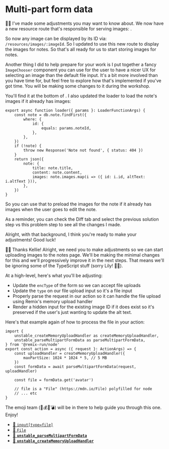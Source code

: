 # Multi-part form data

<EpicVideo url="https://www.epicweb.dev/workshops/professional-web-forms/file-upload/file-upload-functionality" />

🧝‍♂️ I've made some adjustments you may want to know about. We now have a new
resource route that's responsible for serving
images: <InlineFile file="app/routes/resources+/images.$imageId.tsx" />.

So now any image can be displayed by its ID via: `/resources/images/:imageId`.
So I updated <InlineFile file="app/routes/users+/$username_+/notes.$noteId.tsx" />
to use this new route to display the images for notes. So that's all ready for
us to start storing images for notes.

Another thing I did to help prepare for your work is I put together a fancy
`ImageChooser` component you can use for the user to have a nicer UX for
selecting an image than the default file input. It's a bit more involved than
you have time for, but feel free to explore how that's implemented if you've got
time. You will be making some changes to it during the workshop.

You'll find it at the bottom
of <InlineFile file="app/routes/users+/$username_+/notes.$noteId_.edit.tsx" line="182" />.
I also updated the loader to load the note's images if it already has images:

```tsx start=22 lines=37
export async function loader({ params }: LoaderFunctionArgs) {
	const note = db.note.findFirst({
		where: {
			id: {
				equals: params.noteId,
			},
		},
	})
	if (!note) {
		throw new Response('Note not found', { status: 404 })
	}
	return json({
		note: {
			title: note.title,
			content: note.content,
			images: note.images.map(i => ({ id: i.id, altText: i.altText })),
		},
	})
}
```

So you can use that to preload the images for the note if it already has images
when the user goes to edit the note.

As a reminder, you can check the Diff tab and select the previous solution step
vs this problem step to see all the changes I made.

Alright, with that background, I think you're ready to make your adjustments!
Good luck!

👨‍💼 Thanks Kellie! Alright, we need you to make adjustments so we can start
uploading images to the notes page. We'll be making the minimal changes for this
and we'll progressively improve it in the next steps. That means we'll be
ignoring some of the TypeScript stuff (sorry Lily! 🦺😢).

At a high-level, here's what you'll be adjusting:

- Update the `encType` of the form so we can accept file uploads
- Update the `type` on our file upload input so it's a file input
- Properly parse the request in our action so it can handle the file upload
  using Remix's memory upload handler
- Render a hidden input for the existing image ID if it does exist so it's
  preserved if the user's just wanting to update the alt text.

Here's that example again of how to process the file in your action:

```tsx
import {
	unstable_createMemoryUploadHandler as createMemoryUploadHandler,
	unstable_parseMultipartFormData as parseMultipartFormData,
} from '@remix-run/node'
export const action = async ({ request }: ActionArgs) => {
	const uploadHandler = createMemoryUploadHandler({
		maxPartSize: 1024 * 1024 * 5, // 5 MB
	})
	const formData = await parseMultipartFormData(request, uploadHandler)

	const file = formData.get('avatar')

	// file is a "File" (https://mdn.io/File) polyfilled for node
	// ... etc
}
```

The emoji team (🐨💰🦺💣) will be in there to help guide you through this one.
Enjoy!

- [📜 `input[type=file]`](https://developer.mozilla.org/en-US/docs/Web/HTML/Element/input/file)
- [📜 `File`](https://developer.mozilla.org/en-US/docs/Web/API/File)
- [📜 **`unstable_parseMultipartFormData`**](https://remix.run/docs/en/main/utils/parse-multipart-form-data)
- [📜 **`unstable_createMemoryUploadHandler`**](https://remix.run/docs/en/main/utils/unstable-create-memory-upload-handler)
